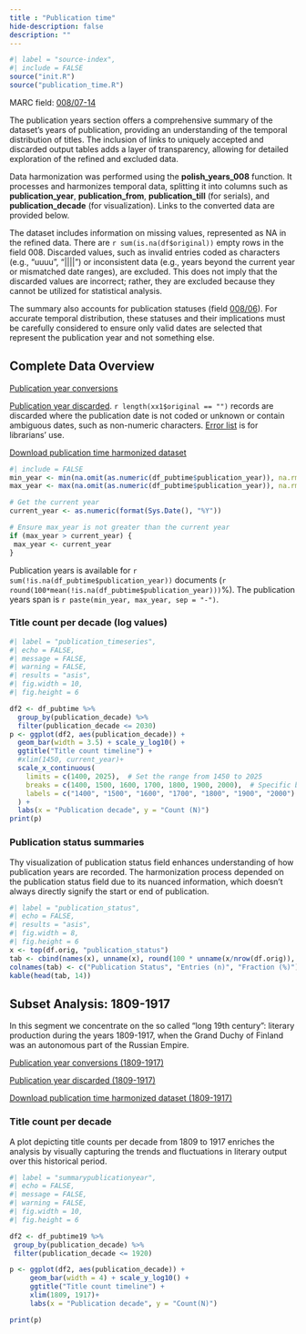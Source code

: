 ```yaml
---
title : "Publication time"
hide-description: false
description: ""
---
```


```r
#| label = "source-index",
#| include = FALSE
source("init.R")
source("publication_time.R")
```

MARC field: [008/07-14](https://www.loc.gov/marc/bibliographic/bd008.html)


The publication years section offers a comprehensive summary of the dataset's years of publication, providing an understanding of the temporal distribution of titles. The inclusion of links to uniquely accepted and discarded output tables adds a layer of transparency, allowing for detailed exploration of the refined and excluded data.

Data harmonization was performed using the **polish_years_008** function. It processes and harmonizes temporal data, splitting it into columns such as **publication_year**, **publication_from**, **publication_till** (for serials), and **publication_decade** (for visualization). Links to the converted data are provided below. 

The dataset includes information on missing values, represented as NA in the refined data. There are `r sum(is.na(df$original))` empty rows in the field 008. Discarded values, such as invalid entries coded as characters (e.g., "uuuu", "||||") or inconsistent data (e.g., years beyond the current year or mismatched date ranges), are excluded. This does not imply that the discarded values are incorrect; rather, they are excluded because they cannot be utilized for statistical analysis. 

The summary also accounts for publication statuses (field [008/06](https://marc21.kansalliskirjasto.fi/bib/008.htm)). For accurate temporal distribution, these statuses and their implications must be carefully considered to ensure only valid dates are selected that represent the publication year and not something else.

## Complete Data Overview

[Publication year conversions](dataTable/data_table.html?path=https://a3s.fi/swift/v1/AUTH_3c0ccb602fa24298a6fe3ae224ca022f/fennica-container/output.tables/publication_time_conversion.csv)

[Publication year discarded](dataTable/data_table.html?path=https://a3s.fi/swift/v1/AUTH_3c0ccb602fa24298a6fe3ae224ca022f/fennica-container/output.tables/publication_time_discarded.csv). `r length(xx1$original == "")` records are discarded where the publication date is not coded or unknown or contain ambiguous dates, such as non-numeric characters. [Error list](dataTable/data_table.html?path=https://a3s.fi/swift/v1/AUTH_3c0ccb602fa24298a6fe3ae224ca022f/fennica-container/output.tables/publication_time_discarded_id.csv) is for librarians' use. 

[Download publication time harmonized dataset](https://a3s.fi/swift/v1/AUTH_3c0ccb602fa24298a6fe3ae224ca022f/fennica-container/output.tables/publication_time.csv)

```r
#| include = FALSE
min_year <- min(na.omit(as.numeric(df_pubtime$publication_year)), na.rm = TRUE)
max_year <- max(na.omit(as.numeric(df_pubtime$publication_year)), na.rm = TRUE)

# Get the current year
current_year <- as.numeric(format(Sys.Date(), "%Y"))

# Ensure max_year is not greater than the current year
if (max_year > current_year) {
 max_year <- current_year 
}
```

Publication years is available for `r sum(!is.na(df_pubtime$publication_year))` documents (`r round(100*mean(!is.na(df_pubtime$publication_year)))`%). The publication years span is `r paste(min_year, max_year, sep = "-")`.

### Title count per decade (log values)

```r
#| label = "publication_timeseries",
#| echo = FALSE,
#| message = FALSE,
#| warning = FALSE,
#| results = "asis",
#| fig.width = 10,
#| fig.height = 6

df2 <- df_pubtime %>% 
  group_by(publication_decade) %>% 
  filter(publication_decade <= 2030) 
p <- ggplot(df2, aes(publication_decade)) +
  geom_bar(width = 3.5) + scale_y_log10() +
  ggtitle("Title count timeline") +
  #xlim(1450, current_year)+
  scale_x_continuous(
    limits = c(1400, 2025),  # Set the range from 1450 to 2025
    breaks = c(1400, 1500, 1600, 1700, 1800, 1900, 2000),  # Specific breaks at the years you want
    labels = c("1400", "1500", "1600", "1700", "1800", "1900", "2000") # Custom labels
  ) +
  labs(x = "Publication decade", y = "Count (N)") 
print(p)
```

### Publication status summaries

Thу visualization of publication status field enhances understanding of how publication years are recorded. The harmonization process depended on the publication status field due to its nuanced information, which doesn't always directly signify the start or end of publication.

```r
#| label = "publication_status",
#| echo = FALSE,
#| results = "asis",
#| fig.width = 8,
#| fig.height = 6
x <- top(df.orig, "publication_status")
tab <- cbind(names(x), unname(x), round(100 * unname(x/nrow(df.orig)), 1))
colnames(tab) <- c("Publication Status", "Entries (n)", "Fraction (%)")
kable(head(tab, 14))
```

## Subset Analysis: 1809-1917

In this segment we concentrate on the so called "long 19th century": literary production during the years 1809-1917, when the Grand Duchy of Finland was an autonomous part of the Russian Empire.

[Publication year conversions (1809-1917)](dataTable/data_table.html?path=https://a3s.fi/swift/v1/AUTH_3c0ccb602fa24298a6fe3ae224ca022f/fennica-container/output.tables/publication_time_conversion_19.csv)

[Publication year discarded (1809-1917)](dataTable/data_table.html?path=https://a3s.fi/swift/v1/AUTH_3c0ccb602fa24298a6fe3ae224ca022f/fennica-container/output.tables/publication_time_discarded_19.csv)

[Download publication time harmonized dataset (1809-1917)](https://a3s.fi/swift/v1/AUTH_3c0ccb602fa24298a6fe3ae224ca022f/fennica-container/output.tables/publication_time_19.csv)

### Title count per decade

A plot depicting title counts per decade from 1809 to 1917 enriches the analysis by visually capturing the trends and fluctuations in literary output over this historical period.

```r
#| label = "summarypublicationyear",
#| echo = FALSE,
#| message = FALSE,
#| warning = FALSE,
#| fig.width = 10,
#| fig.height = 6

df2 <- df_pubtime19 %>% 
 group_by(publication_decade) %>% 
 filter(publication_decade <= 1920) 

p <- ggplot(df2, aes(publication_decade)) +
     geom_bar(width = 4) + scale_y_log10() +
     ggtitle("Title count timeline") +
     xlim(1809, 1917)+
     labs(x = "Publication decade", y = "Count(N)")

print(p)

```

